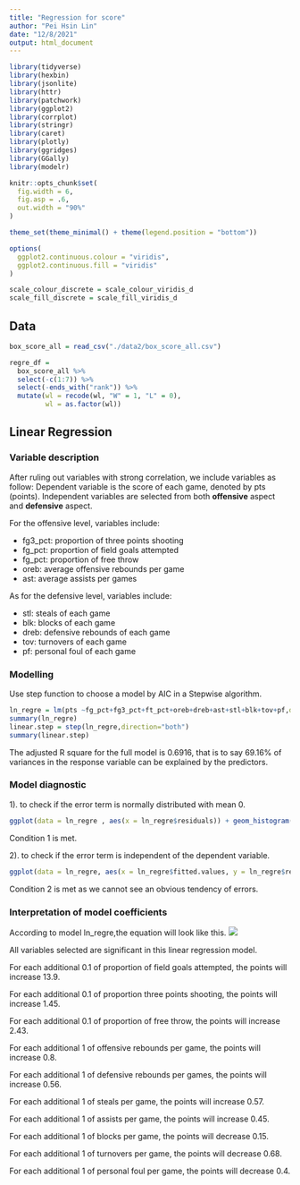 ```yaml
---
title: "Regression for score"
author: "Pei Hsin Lin"
date: "12/8/2021"
output: html_document
---
```

<style type="text/css">

h1.title {
  text-align: center;
}

</style>

```r
library(tidyverse)
library(hexbin)
library(jsonlite)
library(httr)
library(patchwork)
library(ggplot2)
library(corrplot)
library(stringr)
library(caret)
library(plotly)
library(ggridges)
library(GGally)
library(modelr)
```

```R
knitr::opts_chunk$set(
  fig.width = 6,
  fig.asp = .6,
  out.width = "90%"
)

theme_set(theme_minimal() + theme(legend.position = "bottom"))

options(
  ggplot2.continuous.colour = "viridis",
  ggplot2.continuous.fill = "viridis"
)

scale_colour_discrete = scale_colour_viridis_d
scale_fill_discrete = scale_fill_viridis_d
```

## Data

```r
box_score_all = read_csv("./data2/box_score_all.csv")
```

```r
regre_df = 
  box_score_all %>%
  select(-c(1:7)) %>%
  select(-ends_with("rank")) %>%
  mutate(wl = recode(wl, "W" = 1, "L" = 0),
         wl = as.factor(wl)) 
```
## Linear Regression

### Variable description

After ruling out variables with strong correlation, we include variables as follow:
Dependent variable is the score of each game, denoted by pts (points).
Independent variables are selected from both **offensive** aspect and **defensive** aspect.

For the offensive level, variables include:

* fg3_pct: proportion of three points shooting
* fg_pct: proportion of field goals attempted
* fg_pct: proportion of free throw
* oreb: average offensive rebounds per game
* ast: average assists per games

As for the defensive level, variables include:

* stl: steals of each game
* blk: blocks of each game
* dreb: defensive rebounds of each game
* tov: turnovers of each game
* pf: personal foul of each game

### Modelling

Use step function to choose a model by AIC in a Stepwise algorithm.

```r
ln_regre = lm(pts ~fg_pct+fg3_pct+ft_pct+oreb+dreb+ast+stl+blk+tov+pf,data = regre_df)
summary(ln_regre)
linear.step = step(ln_regre,direction="both")
summary(linear.step)
```

The adjusted R square for the full model is 0.6916, that is to say 69.16% of variances in the response variable can be explained by the predictors. 


### Model diagnostic


1). to check if the error term is normally distributed with mean 0.
```r
ggplot(data = ln_regre , aes(x = ln_regre$residuals)) + geom_histogram()
```

Condition 1 is met.

2). to check if the error term is independent of the dependent variable.
```r
ggplot(data = ln_regre, aes(x = ln_regre$fitted.values, y = ln_regre$residuals)) + geom_point() + geom_smooth(method = "lm")
```

Condition 2 is met as we cannot see an obvious tendency of errors.

### Interpretation of model coefficients

According to model ln_regre,the equation will look like this.
 ![](image/second_linear_regre.jpeg )
 
All variables selected are significant in this linear regression model.

For each additional 0.1 of proportion of field goals attempted, the points will increase 13.9.
 
For each additional 0.1 of proportion three points shooting, the points will increase 1.45.

For each additional 0.1 of proportion of free throw, the points will increase 2.43.
 
For each additional 1 of offensive rebounds per game, the points will increase 0.8.
 
For each additional 1 of defensive rebounds per games, the points will increase 0.56.

For each additional 1 of steals per game, the points will increase 0.57.

For each additional 1 of assists per game, the points will increase 0.45.

For each additional 1 of blocks per game, the points will decrease 0.15.

For each additional 1 of turnovers per game, the points will decrease 0.68.

For each additional 1 of  personal foul per game, the points will decrease 0.4.

